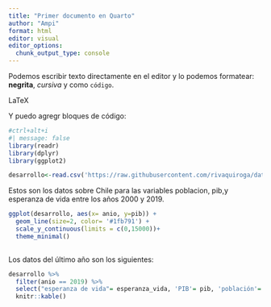 ```yaml
---
title: "Primer documento en Quarto"
author: "Ampi"
format: html
editor: visual
editor_options: 
  chunk_output_type: console
---
```


Podemos escribir texto directamente en el editor y lo podemos formatear: **negrita**, *cursiva* y como `código`.

LaTeX

Y puedo agregr bloques de código:

```r
#ctrl+alt+i
#| message: false
library(readr)
library(dplyr)
library(ggplot2)

desarrollo<-read.csv('https://raw.githubusercontent.com/rivaquiroga/datos-de-ejemplo/main/cl_2000-2019.csv')
```

Estos son los datos sobre Chile para las variables poblacion, pib,y esperanza de vida entre los años 2000 y 2019.

```r
ggplot(desarrollo, aes(x= anio, y=pib)) + 
  geom_line(size=2, color= '#1fb791') +
  scale_y_continuous(limits = c(0,15000))+
  theme_minimal()
  
```

Los datos del último año son los siguientes:

```r
desarrollo %>% 
  filter(anio == 2019) %>% 
  select("esperanza de vida"= esperanza_vida, 'PIB'= pib, 'población'= poblacion) %>% 
  knitr::kable()
```
